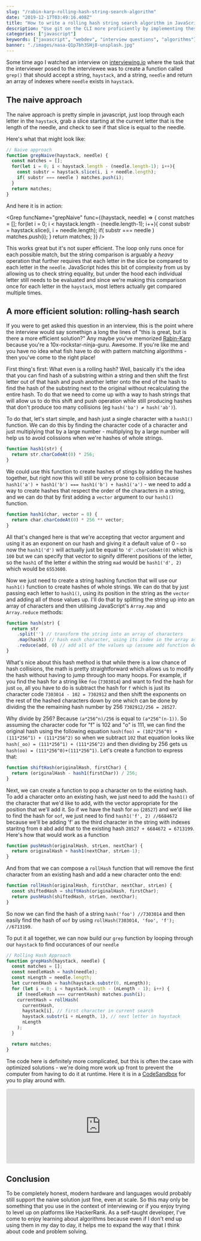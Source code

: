 ```yaml
---
slug: "/rabin-karp-rolling-hash-string-search-algorithm"
date: "2019-12-17T03:49:16.408Z"
title: "How to write a rolling hash string search algorithm in JavaScript"
description: "Use git on the CLI more proficiently by implementing these shortcuts"
categories: ["javascript"]
keywords: ["javascript", "webdev", "interview questions", "algorithms"]
banner: "./images/nasa-Q1p7bh3SHj8-unsplash.jpg"
---
```



Some time ago I watched an interview on [interviewing.io](interviewing.io) where the task that the interviewer posed to the interviewee was to create a function called `grep()` that should accept a string, `haystack`, and a string, `needle` and return an array of indexes where `needle` exists in `haystack`.

## The naive approach

The naive approach is pretty simple in javascript, just loop through each letter in the `haystack`, grab a slice starting at the current letter that is the length of the needle, and check to see if that slice is equal to the needle.

Here's what that might look like:

```js 
// Naive approach
function grepNaive(haystack, needle) {
  const matches = [];
  for(let i = 0; i < haystack.length - (needle.length-1); i++){
    const substr = haystack.slice(i, i + needle.length);
    if( substr === needle ) matches.push(i);
  } 
  return matches; 
}
```

And here it is in action: 

<Grep funcName="grepNaive" func={(haystack, needle) => {
  const matches = [];
  for(let i = 0; i < haystack.length - (needle.length-1); i++){
    const substr = haystack.slice(i, i + needle.length);
    if( substr === needle ) matches.push(i);
  } 
  return matches; 
}} />

This works great but it's not super efficient. The loop only runs once for each possible match, but the string comparison is arguably a _heavy_ operation that further requires that each letter in the slice be compared to each letter in the `needle`. JavaScript hides this bit of complexity from us by allowing us to check string equality, but under the hood each individual letter still needs to  be evaluated and since we're making this comparison once for each letter in the `haystack`, most letters actually get compared multiple times. 

## A more efficient solution: rolling-hash search

If you were to get asked this question in an interview, this is the point where the interview would say somethign a long the lines of "this is great, but is there a more efficient solution?" Any maybe you've memorized [Rabin-Karp](https://www.geeksforgeeks.org/rabin-karp-algorithm-for-pattern-searching/) because you're a 10x-rockstar-ninja-guru. Awesome. If you're like me and you have no idea what fish have to do with pattern matching algorithms - then you've come to the right place!

First thing's first: What even is a rolling hash? Well, basically it's the idea that you can find hash of a substring within a string and then shift the first letter out of that hash and push another letter onto the end of the hash to find the hash of the substring next to the original without recalculating the entire hash. To do that we need to come up with a way to hash strings that will allow us to do this shift and push operation while still producing hashes that don't produce too many collisions (eg `hash('ba') ≠ hash('ab')`).

To do that, let's start simple, and hash just a single character with a `hash1()` function. We can do this by finding the character code of a character and just multiplying that by a large number - multiplying by a large number will help us to avoid colissions when we're hashes of whole strings.

```js
function hash1(str) {
  return str.charCodeAt(0) * 256;
}
```

We could use this function to create hashes of stings by adding the hashes together, but right now this will still be very prone to collision because `hash1('a') + hash1('b') === hash1('b') + hash1('a')` - we need to add a way to create hashes that respect the order of the characters in a string, and we can do that by first adding a `vector` argument to our `hash1()` function.

```js
function hash1(char, vector = 0) {
  return char.charCodeAt(0) * 256 ** vector;
}
```

All that's changed here is that we're accepting that vector argument and using it as an exponent on our hash and giving it a default value of 0 - so now the `hash1('d')` will actually just be equal to `'d'.charCodeAt(0)` which is `100` but we can specify that vector to signify different positions of the letter, so the `hash1` of the letter `d` within the string `mad` would be `hash1('d', 2)` which would be `6553600`.

Now we just need to create a string hashing function that will use our `hash1()` function to create hashes of whole strings. We can do that by just passing each letter to `hash1()`, using its position in the string as the `vector` and adding all of those values up. I'll do that by splitting the string up into an array of characters and then utilising JavaScript's `Array.map` and `Array.reduce` methods:

```js
function hash(str) {
  return str
    .split('') // transform the string into an array of characters
    .map(hash1) // hash each character, using its index in the array as vector
    .reduce(add, 0) // add all of the values up (assume add function defined as `(a,b) => a+b`)
}
```

What's nice about this hash method is that while there is a low chance of hash collisions, the math is pretty straightforward which allows us to modify the hash without having to jump through too many hoops. For example, if you find the hash for a string like `foo` (`7303014`) and want to find the hash for just `oo`, all you have to do is subtract the hash for `f` which is just its character code `7303014 - 102 = 7302912` and then shift the exponents on the rest of the hashed characters down by one which can be done by dividing the the remaining hash number by 256 `7302912/256 = 28527`.

Why divide by 256? Because `(a*256^n)/256` is equal to `(a*256^(n-1))`. So assuming the character code for "f" is 102 and "o" is 111, we can find the original hash using the following equation `hash(foo) = (102*256^0) + (111*256^1) + (111*256^2)` so when we subtract `102` that equation looks like `hash(_oo) = (111*256^1) + (111*256^2)` and then dividing by 256 gets us `hash(oo) = (111*256^0)+(111*256^1)`. Let's create a function to express that: 

```js
function shiftHash(originalHash, firstChar) {
  return (originalHash - hash1(firstChar)) / 256;
}
```

Next, we can create a function to pop a character on to the existing hash. To add a character onto an existing hash, we just need to add the `hash1()` of the character that we'd like to add, with the vector appropriate for the position that we'll add it. So if we have the hash for `oo` (`28527`) and we'd like to find the hash for `oof`, we just need to find `hash1('f', 2) //6684672` because we'll be adding 'f' as the third character in the string with indexes staritng from `0` abd add that to the existing hash `28527 + 6684672 = 6713199`. Here's how that would work as a function

```js
function pushHash(originalHash, strLen, nextChar) {
  return originalHash + hash1(nextChar, strLen-1);
}
```

And from that we can compose a `rollHash` function that will remove the first character from an existing hash and add a new character onto the end:

```js
function rollHash(originalHash, firstChar, nextChar, strLen) {
  const shiftedHash = shiftHash(originalHash, firstChar);
  return pushHash(shiftedHash, strLen, nextChar);
}
```

So now we can find the hash of a string `hash('foo') //7303014` and then easily find the hash of `oof` by using `rollHash(7303014, 'foo', 'f'); //6713199`.

To put it all together, we can now build our `grep` function by looping through our `haystack` to find occurances of our `needle`

```js 
// Rolling Hash Approach
function grepHash(haystack, needle) {
  const matches = [];
  const needleHash = hash(needle);
  const nLength = needle.length;
  let currentHash = hash(haystack.substr(0, nLength));
  for (let i = 0; i < haystack.length - (nLength - 1); i++) {
    if (needleHash === currentHash) matches.push(i);
    currentHash = rollHash(
      currentHash,
      haystack[i], // first character in current search
      haystack.substr(i + nLength, 1), // next letter in haystack
      nLength
    );
  }

  return matches;
}
```

Tne code here is definitely more complicated, but this is often the case with optimized solutions - we're doing more work up front to prevent the computer from having to do it at runtime. Here it is in a [CodeSandbox](https://codesandbox.io/s/funny-driscoll-huj8d?fontsize=14&hidenavigation=1&theme=dark) for you to play around with.

<Example name="grepHash() on CodeSandbox">
  <iframe
     src="https://codesandbox.io/embed/funny-driscoll-huj8d?fontsize=14&hidenavigation=1&theme=dark"
     style="width:100%; height:200px; border:0; border-radius: 4px; overflow:hidden;"
     title="Rolling Hash String Search Algorithm"
     allow="geolocation; microphone; camera; midi; vr; accelerometer; gyroscope; payment; ambient-light-sensor; encrypted-media; usb"
     sandbox="allow-modals allow-forms allow-popups allow-scripts allow-same-origin"
   ></iframe>
</Example>

## Conclusion

To be completely honest, modern hardware and languages would probably still support the naive solution just fine, even at scale. So this may only be something that you use in the context of interviewing or if you enjoy trying to level up on platforms like HackerRank. As a self-taught developer, I've come to enjoy learning about algorithms because even if I don't end up using them in my day to day, it helps me to expand the way that I think about code and problem solving.